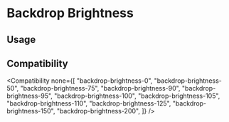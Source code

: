
# Backdrop Brightness

## Usage

<Usage />

## Compatibility

<Compatibility
  none={[
    "backdrop-brightness-0",
    "backdrop-brightness-50",
    "backdrop-brightness-75",
    "backdrop-brightness-90",
    "backdrop-brightness-95",
    "backdrop-brightness-100",
    "backdrop-brightness-105",
    "backdrop-brightness-110",
    "backdrop-brightness-125",
    "backdrop-brightness-150",
    "backdrop-brightness-200",
  ]}
/>
